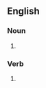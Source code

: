 ==English==

===Noun===
{{head|en|noun form}}

# {{plural of|psychograph|lang=en}}

===Verb===
{{head|en|verb form}}

# {{en-third-person singular of|psychograph}}